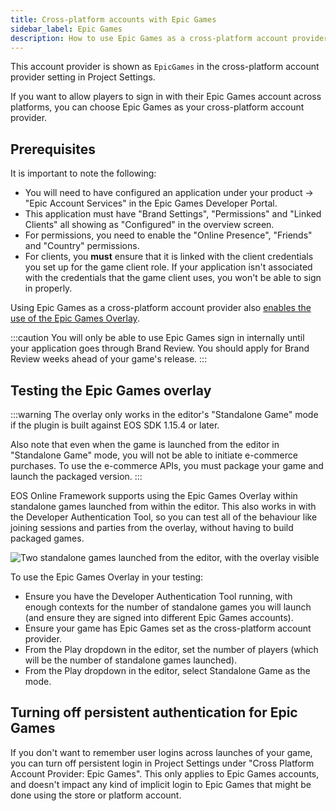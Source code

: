```yaml
---
title: Cross-platform accounts with Epic Games
sidebar_label: Epic Games
description: How to use Epic Games as a cross-platform account provider.
---
```



This account provider is shown as `EpicGames` in the cross-platform account provider setting in Project Settings.

If you want to allow players to sign in with their Epic Games account across platforms, you can choose Epic Games as your cross-platform account provider.

## Prerequisites

It is important to note the following:

- You will need to have configured an application under your product -> "Epic Account Services" in the Epic Games Developer Portal.
- This application must have "Brand Settings", "Permissions" and "Linked Clients" all showing as "Configured" in the overview screen.
- For permissions, you need to enable the "Online Presence", "Friends" and "Country" permissions.
- For clients, you **must** ensure that it is linked with the client credentials you set up for the game client role. If your application isn't associated with the credentials that the game client uses, you won't be able to sign in properly.

Using Epic Games as a cross-platform account provider also [enables the use of the Epic Games Overlay](#testing-the-epic-games-overlay).

:::caution
You will only be able to use Epic Games sign in internally until your application goes through Brand Review. You should apply for Brand Review weeks ahead of your game's release.
:::

## Testing the Epic Games overlay

:::warning
The overlay only works in the editor's "Standalone Game" mode if the plugin is built against EOS SDK 1.15.4 or later.

Also note that even when the game is launched from the editor in "Standalone Game" mode, you will not be able to initiate e-commerce purchases. To use the e-commerce APIs, you must package your game and launch the packaged version.
:::

EOS Online Framework supports using the Epic Games Overlay within standalone games launched from within the editor. This also works in with the Developer Authentication Tool, so you can test all of the behaviour like joining sessions and parties from the overlay, without having to build packaged games.

<p>
  <img
    alt="Two standalone games launched from the editor, with the overlay visible"
    src={useBaseUrl("img/standalone_overlay.png")}
  />
</p>

To use the Epic Games Overlay in your testing:

- Ensure you have the Developer Authentication Tool running, with enough contexts for the number of standalone games you will launch (and ensure they are signed into different Epic Games accounts).
- Ensure your game has Epic Games set as the cross-platform account provider.
- From the Play dropdown in the editor, set the number of players (which will be the number of standalone games launched).
- From the Play dropdown in the editor, select Standalone Game as the mode.

## Turning off persistent authentication for Epic Games

If you don't want to remember user logins across launches of your game, you can turn off persistent login in Project Settings under "Cross Platform Account Provider: Epic Games". This only applies to Epic Games accounts, and doesn't impact any kind of implicit login to Epic Games that might be done using the store or platform account.
